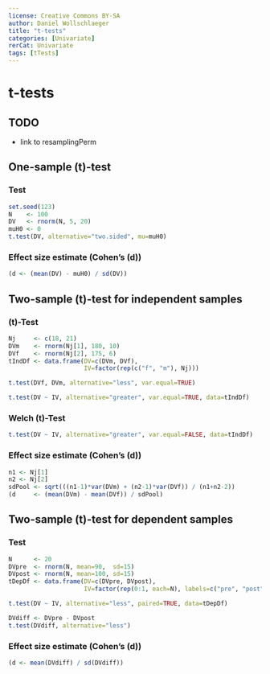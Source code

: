 ```yaml
---
license: Creative Commons BY-SA
author: Daniel Wollschlaeger
title: "t-tests"
categories: [Univariate]
rerCat: Univariate
tags: [tTests]
---
```


t-tests
=========================

TODO
-------------------------

 - link to resamplingPerm

One-sample \(t\)-test
-------------------------

### Test

```r
set.seed(123)
N    <- 100
DV   <- rnorm(N, 5, 20)
muH0 <- 0
t.test(DV, alternative="two.sided", mu=muH0)
```

### Effect size estimate (Cohen's \(d\))

```r
(d <- (mean(DV) - muH0) / sd(DV))
```

Two-sample \(t\)-test for independent samples
-------------------------

### \(t\)-Test

```r
Nj     <- c(18, 21)
DVm    <- rnorm(Nj[1], 180, 10)
DVf    <- rnorm(Nj[2], 175, 6)
tIndDf <- data.frame(DV=c(DVm, DVf),
                     IV=factor(rep(c("f", "m"), Nj)))
```

```r
t.test(DVf, DVm, alternative="less", var.equal=TRUE)
```

```r
t.test(DV ~ IV, alternative="greater", var.equal=TRUE, data=tIndDf)
```

### Welch \(t\)-Test

```r
t.test(DV ~ IV, alternative="greater", var.equal=FALSE, data=tIndDf)
```

### Effect size estimate (Cohen's \(d\))

```r
n1 <- Nj[1]
n2 <- Nj[2]
sdPool <- sqrt(((n1-1)*var(DVm) + (n2-1)*var(DVf)) / (n1+n2-2))
(d     <- (mean(DVm) - mean(DVf)) / sdPool)
```

Two-sample \(t\)-test for dependent samples
-------------------------

### Test

```r
N      <- 20
DVpre  <- rnorm(N, mean=90,  sd=15)
DVpost <- rnorm(N, mean=100, sd=15)
tDepDf <- data.frame(DV=c(DVpre, DVpost),
                     IV=factor(rep(0:1, each=N), labels=c("pre", "post")))
```

```r
t.test(DV ~ IV, alternative="less", paired=TRUE, data=tDepDf)
```

```r
DVdiff <- DVpre - DVpost
t.test(DVdiff, alternative="less")
```

### Effect size estimate (Cohen's \(d\))

```r
(d <- mean(DVdiff) / sd(DVdiff))
```
